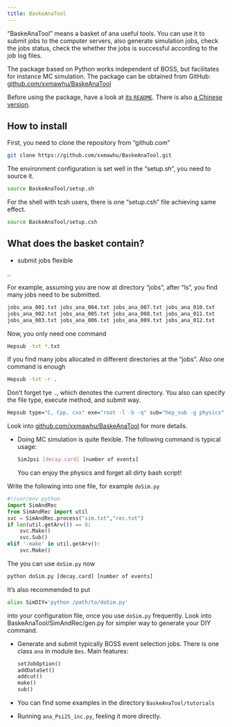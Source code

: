 ```yaml
---
title: BaskeAnaTool
---
```


"BaskeAnaTool" means a basket of ana useful tools. You can use it to submit jobs to the computer servers, also generate simulation jobs, check the jobs status, check the whether the jobs is successful according to the job log files.

The package based on Python works independent of BOSS, but facilitates for instance MC simulation. The package can be obtained from GitHub: <br> [github.com/xxmawhu/BaskeAnaTool](https://github.com/xxmawhu/BaskeAnaTool) <!-- cspell:ignore xxmawhu -->

Before using the package, have a look at [its `README`](https://github.com/xxmawhu/BaskeAnaTool/blob/master/README.md). There is also [a Chinese version](https://github.com/xxmawhu/BaskeAnaTool/blob/master/README_Chinese.md).

## How to install

First, you need to clone the repository from "github.com"

```bash
git clone https://github.com/xxmawhu/BaskeAnaTool.git
```

The environment configuration is set well in the "setup.sh", you need to source it.

```bash
source BaskeAnaTool/setup.sh
```

For the shell with tcsh users, there is one "setup.csh" file achieving same effect.

```bash
source BaskeAnaTool/setup.csh
```

## What does the basket contain?

- submit jobs flexible

..

For example, assuming you are now at directory "jobs", after "ls", you find many jobs need to be submitted.

```bash
jobs_ana_001.txt jobs_ana_004.txt jobs_ana_007.txt jobs_ana_010.txt
jobs_ana_002.txt jobs_ana_005.txt jobs_ana_008.txt jobs_ana_011.txt
jobs_ana_003.txt jobs_ana_006.txt jobs_ana_009.txt jobs_ana_012.txt
```

Now, you only need one command <!-- cspell:words Hepsub -->

```bash
Hepsub -txt *.txt
```

If you find many jobs allocated in different directories at the "jobs". Also one command is enough

```bash
Hepsub -txt -r .
```

Don't forget tye `.`, which denotes the current directory. You also can specify the file type, execute method, and submit way.

```bash
Hepsub type="C, Cpp, cxx" exe="root -l -b -q" sub="hep_sub -g physics"
```

Look into [github.com/xxmawhu/BaskeAnaTool](https://github.com/xxmawhu/BaskeAnaTool) for more details.

- Doing MC simulation is quite flexible. The following command is typical usage:

  ```bash
  SimJpsi [decay.card] [number of events]
  ```

  You can enjoy the physics and forget all dirty bash script!

:::{.callout-note collapse=true title="How to create DIY MC?"}

Write the following into one file, for example `doSim.py`

```python
#!/usr/env python
import SimAndRec
from SimAndRec import util
svc = SimAndRec.process("sim.txt","rec.txt")
if len(util.getArv()) == 0:
    svc.Make()
    svc.Sub()
elif '-make' in util.getArv():
    svc.Make()
```

The you can use `doSim.py` now

```default
python doSim.py [decay.card] [number of events]
```

It's also recommended to put

```bash
alias SimDIY='python /path/to/doSim.py'
```

into your configuration file, once you use `doSim.py` frequently. Look into BaskeAnaTool/SimAndRec/gen.py for simpler way to generate your DIY command.

- Generate and submit typically BOSS event selection jobs. There is one class `ana` in module `Bes`. Main features: <!-- cspell:ignore addcut -->
  ```python
  setJobOption()
  addDataSet()
  addcut()
  make()
  sub()
  ```
- You can find some examples in the directory `BaskeAnaTool/tutorials`
- Running `ana_Psi2S_inc.py`, feeling it more directly.

:::
